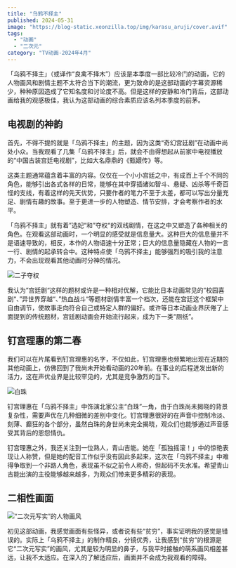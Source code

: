 ```yaml
---
title: "乌鸦不择主"
published: 2024-05-31
image: "https://blog-static.xeonzilla.top/img/karasu_aruji/cover.avif"
tags:
  - "动画"
  - "二次元"
category: "TV动画-2024年4月"
---
```


「乌鸦不择主」（或译作“良禽不择木”）应该是本季度一部比较冷门的动画，它的人物画风和剧情主题不太符合当下的潮流，更为致命的是这部动画的字幕资源稀少，种种原因造成了它知名度和讨论度不高。但是这样的安静和冷门背后，这部动画给我的观感极佳，我认为这部动画的综合素质应该名列本季度的前茅。

## 电视剧的神韵
首先，不得不提的就是「乌鸦不择主」的主题，因为这类“奇幻宫廷剧”在动画中尚处小众。当我观看了几集「乌鸦不择主」后，就会不由得想起从前家中电视播放的“中国古装宫廷电视剧”，比如大名鼎鼎的《甄嬛传》等。

这类主题通常蕴含着丰富的内容。仅仅在一个小小宫廷之中，有成百上千个不同的角色，能够引出各式各样的日常，能够在其中穿插诸如智斗、悬疑、凶杀等千奇百怪的支线，有着这样的先天优势，只要作者的笔力不至于太差，都可以写出分量充足、剧情有趣的故事。至于更进一步的人物塑造、情节安排，才会考察作者的水平。

「乌鸦不择主」就有着”选妃“和”夺权“的双线剧情，在这之中又塑造了各种相关的角色。在观看这部动画时，一个明显的感受就是信息量大。这种巨大的信息量并不是语速导致的，相反，本作的人物语速十分正常；巨大的信息量隐藏在人物的一言一行、剧情的起承转合中。这种特点使「乌鸦不择主」能够强烈的吸引我的注意力，不会出现观看其他动画时分神的情况。

<Image src="https://blog-static.xeonzilla.top/img/karasu_aruji/01.avif" alt="二子夺权" quality="max" inferSize />

我认为”宫廷剧“这样的题材或许是一种相对优解，它能比日本动画常见的”校园喜剧“、”异世界穿越“、”热血战斗“等题材剧情丰富一个档次，还能在宫廷这个框架中自由调节，使故事走向符合自己或特定人群的偏好。或许等日本动画业界厌倦了上面提到的传统题材，宫廷剧动画会开始流行起来，成为下一类“厕纸”。

## 钉宫理惠的第二春
我们可以在片尾看到钉宫理惠的名字，不仅如此，钉宫理惠也频繁地出现在近期的其他动画上，仿佛回到了我尚未开始看动画的20年前。在事业的后程迸发出新的活力，这在声优业界是比较罕见的，尤其是竞争激烈的当下。

<Image src="https://blog-static.xeonzilla.top/img/karasu_aruji/02.avif" alt="白珠" quality="max" inferSize />

钉宫理惠在「乌鸦不择主」中饰演北家公主“白珠”一角，由于白珠尚未揭晓的背景复杂性，需要声优在几种细微的差别中变化。钉宫理惠很好的在声音中控制冷淡、刻薄、癫狂的各个部分，虽然白珠的身世尚未完全揭晓，观众们也能够通过声音感受其背后的恩怨情仇。

钉宫理惠之外，我还关注到一位熟人，青山吉能。她在「孤独摇滚！」中的惊艳表现让人称赞，但是她的配音工作似乎没有因此多起来，这次在「乌鸦不择主」中难得争取到一个非路人角色，表现虽不似之前令人称奇，但起码不失水准。希望青山吉能出演的主役能够越来越多，为观众们带来更多精彩的表现。

## 二相性画面
<Image src="https://blog-static.xeonzilla.top/img/karasu_aruji/03.avif" alt="“二次元写实”的人物画风" quality="max" inferSize />

初见这部动画，我感觉画面有些怪异，或者说有些“贫穷”，事实证明我的感觉是错误的。实际上「乌鸦不择主」的制作精良，分镜优秀，让我感到“贫穷”的根源是它“二次元写实”的画风，尤其是较为明显的鼻子，与我平时接触的萌系画风相差甚远，让我不太适应。在深入的了解适应后，画面并不会成为我观看的障碍。

